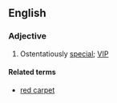 ==English==

===Adjective===
{{en-adj|pos=[[red]]-[[carpet]]|-}}

# Ostentatiously [[special]]; [[VIP]]

====Related terms====
*[[red carpet]]